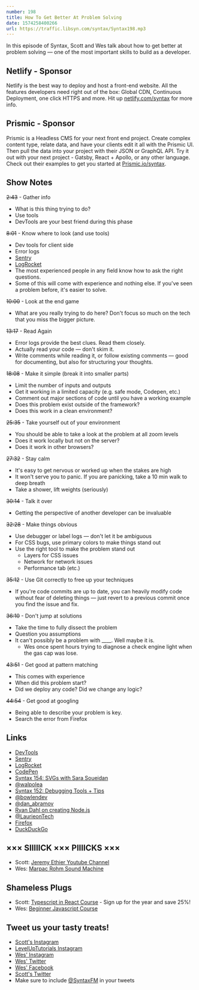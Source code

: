 ```yaml
---
number: 198
title: How To Get Better At Problem Solving
date: 1574258400266
url: https://traffic.libsyn.com/syntax/Syntax198.mp3
---
```


In this episode of Syntax, Scott and Wes talk about how to get better at problem solving — one of the most important skills to build as a developer.

## Netlify - Sponsor
Netlify is the best way to deploy and host a front-end website. All the features developers need right out of the box: Global CDN, Continuous Deployment, one click HTTPS and more. Hit up [netlify.com/syntax](https://netlify.com/syntax) for more info.

## Prismic - Sponsor
Prismic is a Headless CMS for your next front end project. Create complex content type, relate data, and have your clients edit it all with the Prismic UI. Then pull the data into your project with their JSON or GraphQL API. Try it out with your next project - Gatsby, React + Apollo, or any other language. Check out their examples to get you started at [Prismic.io/syntax](https://prismic.io/syntax). 

## Show Notes

~~2:43~~ - Gather info

* What is this thing trying to do? 
* Use tools
* DevTools are your best friend during this phase

~~8:01~~ - Know where to look (and use tools)

* Dev tools for client side
* Error logs
* [Sentry](https://sentry.io/)
* [LogRocket](https://logrocket.com/syntax)
* The most experienced people in any field know how to ask the right questions.
* Some of this will come with experience and nothing else. If you've seen a problem before, it's easier to solve.

~~10:00~~ - Look at the end game

* What are you really trying to do here? Don't focus so much on the tech that you miss the bigger picture. 

~~13:17~~ - Read Again

* Error logs provide the best clues. Read them closely.
* Actually read your code — don't skim it.
* Write comments while reading it, or follow existing comments — good for documenting, but also for structuring your thoughts.

~~18:08~~ - Make it simple (break it into smaller parts)

* Limit the number of inputs and outputs
* Get it working in a limited capacity (e.g. safe mode, Codepen, etc.)
* Comment out major sections of code until you have a working example
* Does this problem exist outside of the framework?
* Does this work in a clean environment?

~~25:35~~ - Take yourself out of your environment

* You should be able to take a look at the problem at all zoom levels
* Does it work locally but not on the server?
* Does it work in other browsers?

~~27:32~~ - Stay calm

* It's easy to get nervous or worked up when the stakes are high
* It won't serve you to panic. If you are panicking, take a 10 min walk to deep breath
* Take a shower, lift weights (seriously)

~~30:14~~ - Talk it over

* Getting the perspective of another developer can be invaluable

~~32:28~~ - Make things obvious

* Use debugger or label logs — don't let it be ambiguous
* For CSS bugs, use primary colors to make things stand out
* Use the right tool to make the problem stand out
  * Layers for CSS issues
  * Network for network issues
  * Performance tab (etc.)

~~35:12~~ - Use Git correctly to free up your techniques

* If you're code commits are up to date, you can heavily modify code without fear of deleting things — just revert to a previous commit once you find the issue and fix.

~~36:10~~ - Don't jump at solutions

* Take the time to fully dissect the problem
* Question you assumptions
* It can't possibly be a problem with ____. Well maybe it is.
  * Wes once spent hours trying to diagnose a check engine light when the gas cap was lose.

~~43:51~~ - Get good at pattern matching

* This comes with experience
* When did this problem start? 
* Did we deploy any code? Did we change any logic? 

~~44:54~~ - Get good at googling

* Being able to describe your problem is key.
* Search the error from Firefox

## Links
* [DevTools](https://developers.google.com/web/tools/chrome-devtools)
* [Sentry](https://sentry.io/)
* [LogRocket](https://logrocket.com/syntax)
* [CodePen](https://codepen.io/)
* [Syntax 154: SVGs with Sara Soueidan](https://syntax.fm/show/154/svgs-with-sara-soueidan)
* [@walpolea](https://twitter.com/walpolea)
* [Syntax 152: Debugging Tools + Tips](https://syntax.fm/show/152/debugging-tools-tips)
* [@bowlendev](https://twitter.com/bowlendev)
* [@dan_abramov](https://twitter.com/dan_abramov)
* [Ryan Dahl on creating Node.js](https://youtu.be/EeYvFl7li9E)
* [@LaurieonTech](https://twitter.com/LaurieonTech)
* [Firefox](https://www.mozilla.org/)
* [DuckDuckGo](https://duckduckgo.com/)

## ××× SIIIIICK ××× PIIIICKS ×××
* Scott: [Jeremy Ethier Youtube Channel](https://www.youtube.com/channel/UCERm5yFZ1SptUEU4wZ2vJvw)
* Wes: [Marpac Rohm Sound Machine](https://amzn.to/2Ncp1rw)

## Shameless Plugs
* Scott: [Typescript in React Course](https://www.leveluptutorials.com/pro) - Sign up for the year and save 25%!
* Wes: [Beginner Javascript Course](https://beginnerjavascript.com)

## Tweet us your tasty treats!
* [Scott's Instagram](https://www.instagram.com/stolinski/)
* [LevelUpTutorials Instagram](https://www.instagram.com/LevelUpTutorials/)
* [Wes' Instagram](https://www.instagram.com/wesbos/)
* [Wes' Twitter](https://twitter.com/wesbos)
* [Wes' Facebook](https://www.facebook.com/wesbos.developer)
* [Scott's Twitter](https://twitter.com/stolinski)
* Make sure to include [@SyntaxFM](https://twitter.com/SyntaxFM) in your tweets